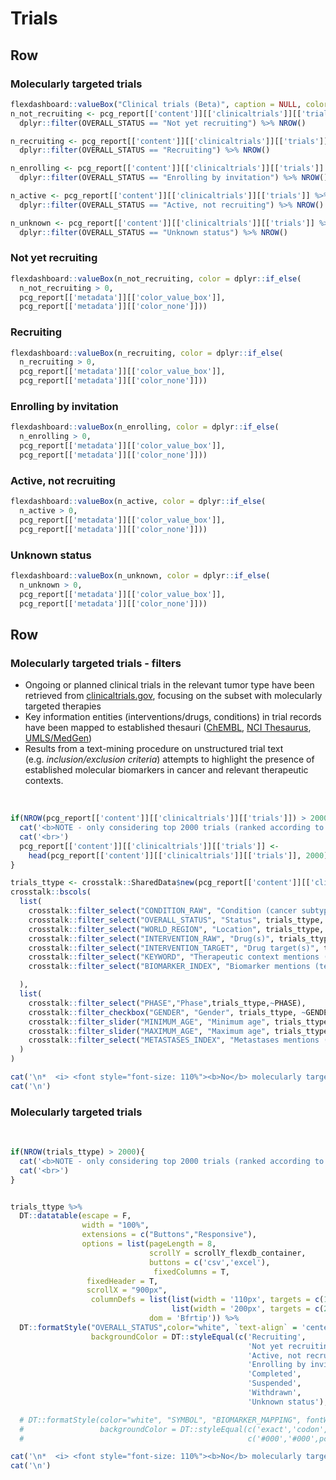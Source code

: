 Trials
==================================================================

Row
-------------------------------------

### Molecularly targeted trials

```r
flexdashboard::valueBox("Clinical trials (Beta)", caption = NULL, color = '#000000', icon = NULL)
n_not_recruiting <- pcg_report[['content']][['clinicaltrials']][['trials']] %>% 
  dplyr::filter(OVERALL_STATUS == "Not yet recruiting") %>% NROW()

n_recruiting <- pcg_report[['content']][['clinicaltrials']][['trials']] %>% 
  dplyr::filter(OVERALL_STATUS == "Recruiting") %>% NROW()

n_enrolling <- pcg_report[['content']][['clinicaltrials']][['trials']] %>% 
  dplyr::filter(OVERALL_STATUS == "Enrolling by invitation") %>% NROW()

n_active <- pcg_report[['content']][['clinicaltrials']][['trials']] %>% 
  dplyr::filter(OVERALL_STATUS == "Active, not recruiting") %>% NROW()

n_unknown <- pcg_report[['content']][['clinicaltrials']][['trials']] %>% 
  dplyr::filter(OVERALL_STATUS == "Unknown status") %>% NROW()
``` 

### Not yet recruiting

```r


flexdashboard::valueBox(n_not_recruiting, color = dplyr::if_else(
  n_not_recruiting > 0,
  pcg_report[['metadata']][['color_value_box']],
  pcg_report[['metadata']][['color_none']]))


```

### Recruiting

```r

flexdashboard::valueBox(n_recruiting, color = dplyr::if_else(
  n_recruiting > 0,
  pcg_report[['metadata']][['color_value_box']],
  pcg_report[['metadata']][['color_none']]))

```


### Enrolling by invitation

```r

flexdashboard::valueBox(n_enrolling, color = dplyr::if_else(
  n_enrolling > 0,
  pcg_report[['metadata']][['color_value_box']],
  pcg_report[['metadata']][['color_none']]))
```

### Active, not recruiting

```r
flexdashboard::valueBox(n_active, color = dplyr::if_else(
  n_active > 0,
  pcg_report[['metadata']][['color_value_box']],
  pcg_report[['metadata']][['color_none']]))

```

### Unknown status

```r
flexdashboard::valueBox(n_unknown, color = dplyr::if_else(
  n_unknown > 0,
  pcg_report[['metadata']][['color_value_box']],
  pcg_report[['metadata']][['color_none']]))
```


Row
-----------------------------------------------------

### Molecularly targeted trials - filters {data-padding=15 data-width=300}

* Ongoing or planned clinical trials in the relevant tumor type have been retrieved from [clinicaltrials.gov](https://clinicaltrials.gov), focusing on the subset with molecularly targeted therapies
* Key information entities (interventions/drugs, conditions) in trial records have been mapped to established thesauri ([ChEMBL](https://www.ebi.ac.uk/chembl/), [NCI Thesaurus](https://ncithesaurus.nci.nih.gov/ncitbrowser/), [UMLS/MedGen](https://www.ncbi.nlm.nih.gov/medgen/))
* Results from a text-mining procedure on unstructured trial text (e.g. <i>inclusion/exclusion criteria</i>) attempts to highlight the presence of established molecular biomarkers in cancer and relevant therapeutic contexts. 

<br>

```r


if(NROW(pcg_report[['content']][['clinicaltrials']][['trials']]) > 2000){
  cat('<b>NOTE - only considering top 2000 trials (ranked according to status and start date) </b><br>',sep="\n")
  cat('<br>')
  pcg_report[['content']][['clinicaltrials']][['trials']] <- 
    head(pcg_report[['content']][['clinicaltrials']][['trials']], 2000)
}

trials_ttype <- crosstalk::SharedData$new(pcg_report[['content']][['clinicaltrials']][['trials']])
crosstalk::bscols(
  list(
    crosstalk::filter_select("CONDITION_RAW", "Condition (cancer subtype)", trials_ttype, ~CONDITION_RAW),
    crosstalk::filter_select("OVERALL_STATUS", "Status", trials_ttype, ~OVERALL_STATUS),
    crosstalk::filter_select("WORLD_REGION", "Location", trials_ttype, ~WORLD_REGION),
    crosstalk::filter_select("INTERVENTION_RAW", "Drug(s)", trials_ttype, ~INTERVENTION_RAW),
    crosstalk::filter_select("INTERVENTION_TARGET", "Drug target(s)", trials_ttype, ~INTERVENTION_TARGET),
    crosstalk::filter_select("KEYWORD", "Therapeutic context mentions (text-mined)", trials_ttype, ~KEYWORD),
    crosstalk::filter_select("BIOMARKER_INDEX", "Biomarker mentions (text-mined)", trials_ttype, ~BIOMARKER_INDEX)

  ),
  list(
    crosstalk::filter_select("PHASE","Phase",trials_ttype,~PHASE),
    crosstalk::filter_checkbox("GENDER", "Gender", trials_ttype, ~GENDER),
    crosstalk::filter_slider("MINIMUM_AGE", "Minimum age", trials_ttype, ~MINIMUM_AGE),
    crosstalk::filter_slider("MAXIMUM_AGE", "Maximum age", trials_ttype, ~MAXIMUM_AGE),
    crosstalk::filter_select("METASTASES_INDEX", "Metastases mentions (text-mined)", trials_ttype, ~METASTASES_INDEX)
  )
)


```


```r
cat('\n*  <i> <font style="font-size: 110%"><b>No</b> molecularly targeted trials retrieved for the tumor type in question.</i></font>', sep='\n')
cat('\n')
```


### Molecularly targeted trials {data-padding=15}

<br>

```r

if(NROW(trials_ttype) > 2000){
  cat('<b>NOTE - only considering top 2000 trials (ranked according to status and start date) </b><br>',sep="\n")
  cat('<br>')
}


trials_ttype %>%
  DT::datatable(escape = F, 
                width = "100%",
                extensions = c("Buttons","Responsive"), 
                options = list(pageLength = 8, 
                               scrollY = scrollY_flexdb_container,
                               buttons = c('csv','excel'), 
                                fixedColumns = T,
                 fixedHeader = T,
                 scrollX = "900px",
                  columnDefs = list(list(width = '110px', targets = c(1,3,5)),
                                    list(width = '200px', targets = c(2,4))),
                               dom = 'Bfrtip')) %>%
  DT::formatStyle("OVERALL_STATUS",color="white", `text-align` = 'center', fontWeight = "bold",
                  backgroundColor = DT::styleEqual(c('Recruiting',
                                                     'Not yet recruiting',
                                                     'Active, not recruiting',
                                                     'Enrolling by invitation',
                                                     'Completed',
                                                     'Suspended',
                                                     'Withdrawn',
                                                     'Unknown status'), c("#00a65a","#00a65a","#CD534C","#CD534C","#CD534C","#CD534C","#CD534C", "#8F7700")))

  # DT::formatStyle(color="white", "SYMBOL", "BIOMARKER_MAPPING", fontWeight = 'bold', `text-align` = 'center',
  #                 backgroundColor = DT::styleEqual(c('exact','codon','exon','gene'), 
  #                                                  c('#000','#000',pcg_report[['metadata']][['color_palette']][['warning']][['values']][1], pcg_report[['metadata']][['color_palette']][['warning']][['values']][1])))

```


```r
cat('\n*  <i> <font style="font-size: 110%"><b>No</b> molecularly targeted trials retrieved for the tumor type in question .</i></font>',sep='\n')
cat('\n')
```

